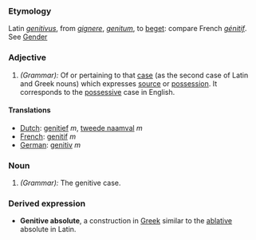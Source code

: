 ===Etymology===
Latin ''[[genitivus]]'', from ''[[gignere]]'', ''[[genitum]]'', to [[beget]]: compare French ''[[génitif]]''. See [[Gender]]
===Adjective===
#''(Grammar):'' Of or pertaining to that [[case]] (as the second case of Latin and Greek nouns) which expresses [[source]] or [[possession]].  It corresponds to the [[possessive]] case in English.
====Translations====
*[[Dutch]]: [[genitief ]] ''m'', [[tweede naamval]] ''m''
*[[French]]: [[genitif]] ''m''
*[[German]]: [[genitiv]] ''m''
===Noun===
#''(Grammar):'' The genitive case.

===Derived expression===
*'''Genitive absolute''', a construction in [[Greek]] similar to the [[ablative]] absolute in Latin.
